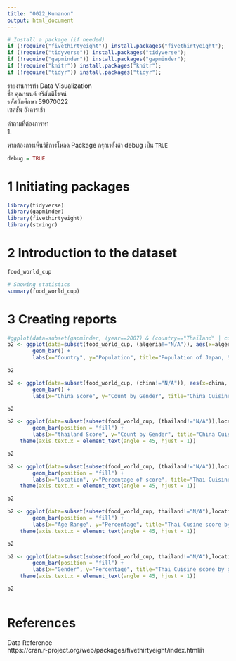 ```yaml
---
title: "0022_Kunanon"
output: html_document
---
```


```r

# Install a package (if needed)
if (!require("fivethirtyeight")) install.packages("fivethirtyeight"); 
if (!require("tidyverse")) install.packages("tidyverse"); 
if (!require("gapminder")) install.packages("gapminder"); 
if (!require("knitr")) install.packages("knitr"); 
if (!require("tidyr")) install.packages("tidyr"); 
```

รายงานการทำ Data Visualization <br>
ชื่อ คุณานนต์ ศรีสันติโรจน์<br>
รหัสนักศึกษา 59070022<br>
เซคชัน อังคารเช้า<br>

คำถามที่ต้องการหา   <br>
1.

หากต้องการเห็นวิธีการโหลด Package กรุณาตั้งค่า debug เป็น `TRUE`
```r
debug = TRUE
```

# 1 Initiating packages
```r
library(tidyverse)
library(gapminder)
library(fivethirtyeight)
library(stringr)
```

# 2 Introduction to the dataset
```r

food_world_cup
```

```r
# Showing statistics
summary(food_world_cup)

```

# 3 Creating reports
```r
#ggplot(data=subset(gapminder, (year==2007) & (country=="Thailand" | country=="Singapore"| country=="Japan")
b2 <- ggplot(data=subset(food_world_cup, (algeria!="N/A")), aes(x=algeria, fill=gender)) +
        geom_bar() +
        labs(x="Country", y="Population", title="Population of Japan, Singapore, and Thailand in 2007")

b2
```

```r
b2 <- ggplot(data=subset(food_world_cup, (china!="N/A")), aes(x=china, fill=gender)) +
        geom_bar() +
        labs(x="China Score", y="Count by Gender", title="China Cuisine score by gender")

b2
```

```r
b2 <- ggplot(data=subset(subset(food_world_cup, (thailand!="N/A")),location!="NA"), aes(x=location, fill=thailand)) +
        geom_bar(position = "fill") +
        labs(x="thailand Score", y="Count by Gender", title="China Cuisine score by gender") +
    theme(axis.text.x = element_text(angle = 45, hjust = 1))

b2
```

```r
b2 <- ggplot(data=subset(subset(food_world_cup, (thailand!="N/A")),location!="NA"), aes(x=location, fill=thailand)) +
        geom_bar(position = "fill") +
        labs(x="Location", y="Percentage of score", title="Thai Cuisine score by location") +
    theme(axis.text.x = element_text(angle = 45, hjust = 1))

b2
```

```r
b2 <- ggplot(data=subset(subset(food_world_cup, thailand!="N/A"),location=="New England"), aes(x=age, fill=thailand)) +
        geom_bar(position = "fill") +
        labs(x="Age Range", y="Percentage", title="Thai Cusine score by age") +
    theme(axis.text.x = element_text(angle = 45, hjust = 1))

b2

b2 <- ggplot(data=subset(subset(food_world_cup, thailand!="N/A"),location=="New England"), aes(x=gender, fill=thailand)) +
        geom_bar(position = "fill") +
        labs(x="Gender", y="Percentage", title="Thai Cuisine score by gender") +
    theme(axis.text.x = element_text(angle = 45, hjust = 1))

b2
```

```r

```

# References <br>
Data Reference <br>
https://cran.r-project.org/web/packages/fivethirtyeight/index.htmlช้า<br>

